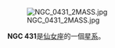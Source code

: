{{NGCInfoBox|NGCID=NGC 431|發現者=約翰·弗里德里希·威廉·赫歇爾|發現日期=1827年11月22日|其他編號=UGC 776, MCG 5-4-2,ZWG 502.8|曆元=J2000.0|赤經=1時14分4.6秒
|赤緯=33°42'19"|星座=仙女座|星體=星系|星等=12.9|表面亮度=13|藍等=13.9}}


[[File:NGC_0431_2MASS.jpg|thumb]]



'''NGC 431'''是[[仙女座|仙女座]]的一個[[星系|星系]]。

{{NGCReference|431}}

{{Catalogs|NGC=431}}

{{星系小作品}}